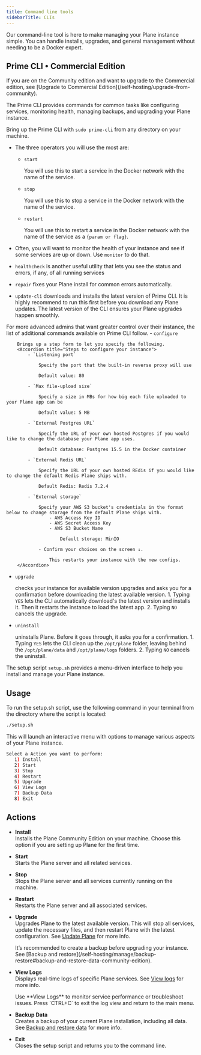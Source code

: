 ```yaml
---
title: Command line tools
sidebarTitle: CLIs
---
```


Our command-line tool is here to make managing your Plane instance simple. You can handle installs, upgrades, and general management without needing to be a Docker expert.


## Prime CLI • Commercial Edition
<Note>
If you are on the Community edition and want to upgrade to the Commercial edition, see [Upgrade to Commercial Edition](/self-hosting/upgrade-from-community).
</Note>

The Prime CLI provides commands for common tasks like configuring services, monitoring health, managing backups, and upgrading your Plane instance.

Bring up the Prime CLI with ```sudo prime-cli``` from any directory on your machine.

- The three operators you will use the most are:

    - `start`
    
        You will use this to start a service in the Docker network with the name of the service.

    - `stop`
    
        You will use this to stop a service in the Docker network with the name of the service.

    - `restart`
    
        You will use this to restart a service in the Docker network with the name of the service as a `{param or flag}`.
- Often, you will want to monitor the health of your instance and see if some services are up or down. Use `monitor` to do that.

- `healthcheck` is another useful utility that lets you see the status and errors, if any, of all running services

- `repair` fixes your Plane install for common errors automatically.

- `update-cli` downloads and installs the latest version of Prime CLI.
    <Tip>
    It is highly recommend to run this first before you download any Plane updates. The latest version of the CLI ensures your Plane upgrades happen smoothly.
    </Tip>

For more advanced admins that want greater control over their instance, the list of additional commands available on Prime CLI follow.
    - `configure` 
    
        Brings up a step form to let you specify the following.
        <Accordion title="Steps to configure your instance">
            - `Listening port`
            
                Specify the port that the built-in reverse proxy will use

                Default value: 80

            - `Max file-upload size`
            
                Specify a size in MBs for how big each file uploaded to your Plane app can be

                Default value: 5 MB

            - `External Postgres URL`
            
                Specify the URL of your own hosted Postgres if you would like to change the database your Plane app uses.
        
                Default database: Postgres 15.5 in the Docker container

            - `External Redis URL`
            
                Specify the URL of your own hosted REdis if you would like to change the default Redis Plane ships with.

                Default Redis: Redis 7.2.4

            - `External storage`
            
                Specify your AWS S3 bucket's credentials in the format below to change storage from the default Plane ships with.
                    - AWS Access Key ID
                    - AWS Secret Access Key
                    - AWS S3 Bucket Name
        
                        Default storage: MinIO
            
                - Confirm your choices on the screen ↓. 

                    This restarts your instance with the new configs.
        </Accordion>

- `upgrade` 

    checks your instance for available version upgrades and asks you for a confirmation before downloading the latest available version.
        1. Typing `YES` lets the CLI automatically download's the latest version and installs it. Then it restarts the instance to load the latest app.
        2. Typing `NO` cancels the upgrade.

- `uninstall` 

    uninstalls Plane. Before it goes through, it asks you for a confirmation.
        1. Typing `YES` lets the CLI clean up the `/opt/plane` folder, leaving behind the `/opt/plane/data` and `/opt/plane/logs` folders.
        2. Typing `NO` cancels the uninstall.


<Accordion title="Setup.sh script • Community Edition">

The setup script `setup.sh` provides a menu-driven interface to help you install and manage your Plane instance.

## Usage
To run the setup.sh script, use the following command in your terminal from the directory where the script is located:

```bash
./setup.sh
```
This will launch an interactive menu with options to manage various aspects of your Plane instance.

```bash
Select a Action you want to perform:
   1) Install
   2) Start
   3) Stop
   4) Restart
   5) Upgrade
   6) View Logs
   7) Backup Data
   8) Exit
```

## Actions

- **Install**  
  Installs the Plane Community Edition on your machine. Choose this option if you are setting up Plane for the first time.

- **Start**  
  Starts the Plane server and all related services.

- **Stop**  
  Stops the Plane server and all services currently running on the machine.

- **Restart**  
  Restarts the Plane server and all associated services.

- **Upgrade**  
  Upgrades Plane to the latest available version. This will stop all services, update the necessary files, and then restart Plane with the latest configuration. See [Update Plane](/self-hosting/manage/upgrade-plane#update-plane-version-community-edition) for more info.

  <Warning>
  It’s recommended to create a backup before upgrading your instance. See [Backup and restore](/self-hosting/manage/backup-restore#backup-and-restore-data-community-edition).
  </Warning>

- **View Logs**  
  Displays real-time logs of specific Plane services. See [View logs](/self-hosting/manage/view-logs#view-container-logs-community-edition) for more info.

  <Tip>
  Use **View Logs** to monitor service performance or troubleshoot issues. Press `CTRL+C` to exit the log view and return to the main menu.
  </Tip>

- **Backup Data**  
  Creates a backup of your current Plane installation, including all data. See [Backup and restore data](/self-hosting/manage/backup-restore#backup-and-restore-data-community-edition) for more info.

- **Exit**  
  Closes the setup script and returns you to the command line.

</Accordion>